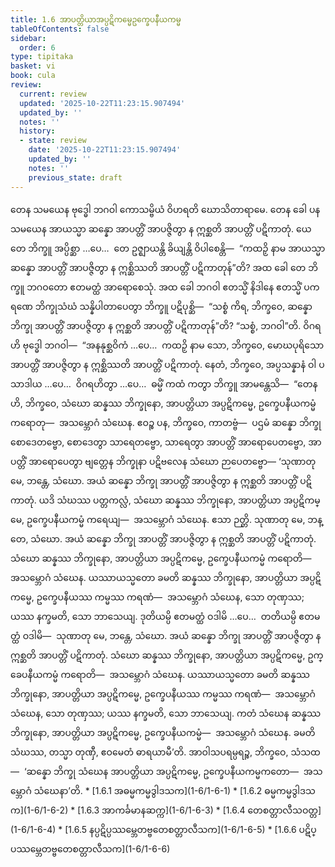 ```yaml
---
title: 1.6 အာပတ္တိယာအပ္ပဋိကမ္မေဥက္ခေပနီယကမ္မ
tableOfContents: false
sidebar:
  order: 6
type: tipitaka
basket: vi
book: cula
review:
  current: review
  updated: '2025-10-22T11:23:15.907494'
  updated_by: ''
  notes: ''
  history:
  - state: review
    date: '2025-10-22T11:23:15.907494'
    updated_by: ''
    notes: ''
    previous_state: draft
---
```



<ReviewStatus review={frontmatter.review} showDetails={true} />

<HypothesisAnnotation frontmatter={frontmatter} />

<DynamicBreadcrumb />

<Division number="56" book="cula" e="ch" v="4" p="58">

<Paragraph number="260" book="cula">
တေန သမယေန ဗုဒ္ဓေါ ဘဂဝါ ကောသမ္ဗိယံ ဝိဟရတိ ဃောသိတာရာမေ. တေန ခေါ ပန သမယေန အာယသ္မာ ဆန္နော အာပတ္တိံ အာပဇ္ဇိတွာ န ဣစ္ဆတိ အာပတ္တိံ ပဋိကာတုံ. ယေ တေ ဘိက္ခူ အပ္ပိစ္ဆာ …ပေ…  တေ ဥဇ္ဈာယန္တိ ခိယျန္တိ ဝိပါစေန္တိ—  “ကထဉှိ နာမ အာယသ္မာ ဆန္နော အာပတ္တိံ အာပဇ္ဇိတွာ န ဣစ္ဆိဿတိ အာပတ္တိံ ပဋိကာတုန်”တိ? အထ ခေါ တေ ဘိက္ခူ ဘဂဝတော ဧတမတ္ထံ အာရောစေသုံ.


</Paragraph>

<Paragraph number="261" book="cula">
အထ ခေါ ဘဂဝါ ဧတသ္မိံ နိဒါနေ ဧတသ္မိံ ပကရဏေ ဘိက္ခုသံဃံ သန္နိပါတာပေတွာ ဘိက္ခူ ပဋိပုစ္ဆိ—  “သစ္စံ ကိရ, ဘိက္ခဝေ, ဆန္နော ဘိက္ခု အာပတ္တိံ အာပဇ္ဇိတွာ န ဣစ္ဆတိ အာပတ္တိံ ပဋိကာတုန်”တိ? “သစ္စံ, ဘဂဝါ”တိ. ဝိဂရဟိ ဗုဒ္ဓေါ ဘဂဝါ—  “အနနုစ္ဆဝိကံ …ပေ…  ကထဉှိ နာမ သော, ဘိက္ခဝေ, မောဃပုရိသော အာပတ္တိံ အာပဇ္ဇိတွာ န ဣစ္ဆိဿတိ အာပတ္တိံ ပဋိကာတုံ. နေတံ, ဘိက္ခဝေ, အပ္ပသန္နာနံ ဝါ ပသာဒါယ …ပေ…  ဝိဂရဟိတွာ …ပေ…  ဓမ္မိံ ကထံ ကတွာ ဘိက္ခူ အာမန္တေသိ—  “တေန ဟိ, ဘိက္ခဝေ, သံဃော ဆန္နဿ ဘိက္ခုနော, အာပတ္တိယာ အပ္ပဋိကမ္မေ, ဥက္ခေပနီယကမ္မံ ကရောတု—  အသမ္ဘောဂံ သံဃေန. ဧဝဉ္စ ပန, ဘိက္ခဝေ, ကာတဗ္ဗံ—  ပဌမံ ဆန္နော ဘိက္ခု စောဒေတဗ္ဗော, စောဒေတွာ သာရေတဗ္ဗော, သာရေတွာ အာပတ္တိံ အာရောပေတဗ္ဗော, အာပတ္တိံ အာရောပေတွာ ဗျတ္တေန ဘိက္ခုနာ ပဋိဗလေန သံဃော ဉာပေတဗ္ဗော—


</Paragraph>

<Paragraph number="262" book="cula">
‘သုဏာတု မေ, ဘန္တေ, သံဃော. အယံ ဆန္နော ဘိက္ခု အာပတ္တိံ အာပဇ္ဇိတွာ န ဣစ္ဆတိ အာပတ္တိံ ပဋိကာတုံ. ယဒိ သံဃဿ ပတ္တကလ္လံ, သံဃော ဆန္နဿ ဘိက္ခုနော, အာပတ္တိယာ အပ္ပဋိကမ္မေ, ဥက္ခေပနီယကမ္မံ ကရေယျ—  အသမ္ဘောဂံ သံဃေန. ဧသာ ဉတ္တိ.


</Paragraph>

<Paragraph number="263" book="cula">
သုဏာတု မေ, ဘန္တေ, သံဃော. အယံ ဆန္နော ဘိက္ခု အာပတ္တိံ အာပဇ္ဇိတွာ န ဣစ္ဆတိ အာပတ္တိံ ပဋိကာတုံ. သံဃော ဆန္နဿ ဘိက္ခုနော, အာပတ္တိယာ အပ္ပဋိကမ္မေ, ဥက္ခေပနီယကမ္မံ ကရောတိ—  အသမ္ဘောဂံ သံဃေန. ယဿာယသ္မတော ခမတိ ဆန္နဿ ဘိက္ခုနော, အာပတ္တိယာ အပ္ပဋိကမ္မေ, ဥက္ခေပနီယဿ ကမ္မဿ ကရဏံ—  အသမ္ဘောဂံ သံဃေန, သော တုဏှဿ; ယဿ နက္ခမတိ, သော ဘာသေယျ.


</Paragraph>

<Paragraph number="264" book="cula">
ဒုတိယမ္ပိ ဧတမတ္ထံ ဝဒါမိ …ပေ…  တတိယမ္ပိ ဧတမတ္ထံ ဝဒါမိ—  သုဏာတု မေ, ဘန္တေ, သံဃော. အယံ ဆန္နော ဘိက္ခု အာပတ္တိံ အာပဇ္ဇိတွာ န ဣစ္ဆတိ အာပတ္တိံ ပဋိကာတုံ. သံဃော ဆန္နဿ ဘိက္ခုနော, အာပတ္တိယာ အပ္ပဋိကမ္မေ, ဥက္ခေပနီယကမ္မံ ကရောတိ—  အသမ္ဘောဂံ သံဃေန. ယဿာယသ္မတော ခမတိ ဆန္နဿ ဘိက္ခုနော, အာပတ္တိယာ အပ္ပဋိကမ္မေ, ဥက္ခေပနီယဿ ကမ္မဿ ကရဏံ—  အသမ္ဘောဂံ သံဃေန, သော တုဏှဿ; ယဿ နက္ခမတိ, သော ဘာသေယျ.


</Paragraph>

<Paragraph number="265" book="cula">
ကတံ သံဃေန ဆန္နဿ ဘိက္ခုနော, အာပတ္တိယာ အပ္ပဋိကမ္မေ, ဥက္ခေပနီယကမ္မံ—  အသမ္ဘောဂံ သံဃေန. ခမတိ သံဃဿ, တသ္မာ တုဏှီ, ဧဝမေတံ ဓာရယာမီ’တိ.


</Paragraph>

<Paragraph number="266" book="cula">
အာဝါသပရမ္ပရဉ္စ, ဘိက္ခဝေ, သံသထ—  ‘ဆန္နော ဘိက္ခု သံဃေန အာပတ္တိယာ အပ္ပဋိကမ္မေ, ဥက္ခေပနီယကမ္မကတော—  အသမ္ဘောဂံ သံဃေနာ’တိ.

</Paragraph>
</Division>

<TableOfContents book="cula" section="1.6">
* [1.6.1 အဓမ္မကမ္မဒွါဒသက](1-6/1-6-1)
* [1.6.2 ဓမ္မကမ္မဒွါဒသက](1-6/1-6-2)
* [1.6.3 အာကင်္ခမာနဆက္က](1-6/1-6-3)
* [1.6.4 တေစတ္တာလီသဝတ္တ](1-6/1-6-4)
* [1.6.5 နပ္ပဋိပ္ပဿမ္ဘေတဗ္ဗတေစတ္တာလီသက](1-6/1-6-5)
* [1.6.6 ပဋိပ္ပဿမ္ဘေတဗ္ဗတေစတ္တာလီသက](1-6/1-6-6)
</TableOfContents>